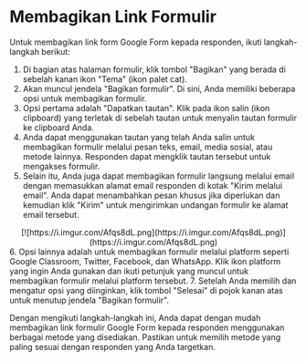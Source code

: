 # Membagikan Link Formulir

Untuk membagikan link form Google Form kepada responden, ikuti langkah-langkah berikut:
   1. Di bagian atas halaman formulir, klik tombol "Bagikan" yang berada di sebelah kanan ikon "Tema" (ikon palet cat).
   2. Akan muncul jendela "Bagikan formulir". Di sini, Anda memiliki beberapa opsi untuk membagikan formulir.
   3. Opsi pertama adalah "Dapatkan tautan". Klik pada ikon salin (ikon clipboard) yang terletak di sebelah tautan untuk menyalin tautan formulir ke clipboard Anda.
   4. Anda dapat menggunakan tautan yang telah Anda salin untuk membagikan formulir melalui pesan teks, email, media sosial, atau metode lainnya. Responden dapat mengklik tautan tersebut untuk mengakses formulir.
   5. Selain itu, Anda juga dapat membagikan formulir langsung melalui email dengan memasukkan alamat email responden di kotak "Kirim melalui email". Anda dapat menambahkan pesan khusus jika diperlukan dan kemudian klik "Kirim" untuk mengirimkan undangan formulir ke alamat email tersebut.
<div align = "center">
[![https://i.imgur.com/Afqs8dL.png](https://i.imgur.com/Afqs8dL.png)](https://i.imgur.com/Afqs8dL.png)
</div>
   6. Opsi lainnya adalah untuk membagikan formulir melalui platform seperti Google Classroom, Twitter, Facebook, dan WhatsApp. Klik ikon platform yang ingin Anda gunakan dan ikuti petunjuk yang muncul untuk membagikan formulir melalui platform tersebut.
   7. Setelah Anda memilih dan mengatur opsi yang diinginkan, klik tombol "Selesai" di pojok kanan atas untuk menutup jendela "Bagikan formulir".

Dengan mengikuti langkah-langkah ini, Anda dapat dengan mudah membagikan link formulir Google Form kepada responden menggunakan berbagai metode yang disediakan. Pastikan untuk memilih metode yang paling sesuai dengan responden yang Anda targetkan.


